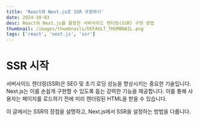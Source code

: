 ```yaml
---
title: 'React와 Next.js로 SSR 구현하기'
date: 2024-10-03
desc: React와 Next.js를 활용한 서버사이드 렌더링(SSR) 구현 방법
thumbnail: /images/thumbnails/DEFAULT_THUMBNAIL.png
tags: ['react', 'next.js', 'ssr']
---
```


# SSR 시작

서버사이드 렌더링(SSR)은 SEO 및 초기 로딩 성능을 향상시키는 중요한 기술입니다. Next.js는 이를 손쉽게 구현할 수 있도록 돕는 강력한 기능을 제공합니다. 이를 통해 사용자는 페이지를 로드하기 전에 미리 렌더링된 HTML을 받을 수 있습니다.

이 글에서는 SSR의 장점을 설명하고, Next.js에서 SSR을 설정하는 방법을 다룹니다.
